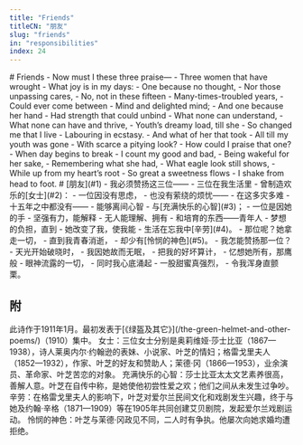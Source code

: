 ```yaml
---
title: "Friends"
titleCN: "朋友"
slug: "friends"
in: "responsibilities"
index: 24
---
```


<PoemContent>

<PoemSection>
# Friends
- Now must I these three praise—
- Three women that have wrought
- What joy is in my days:
- One because no thought,
- Nor those unpassing cares,
- No, not in these fifteen
- Many-times-troubled years,
- Could ever come between
- Mind and delighted mind;
- And one because her hand
- Had strength that could unbind
- What none can understand,
- What none can have and thrive,
- Youth’s dreamy load, till she
- So changed me that I live
- Labouring in ecstasy.
- And what of her that took
- All till my youth was gone
- With scarce a pitying look?
- How could I praise that one?
- When day begins to break
- I count my good and bad,
- Being wakeful for her sake,
- Remembering what she had,
- What eagle look still shows,
- While up from my heart’s root
- So great a sweetness flows
- I shake from head to foot.

</PoemSection>

<PoemSection>
# [朋友](#1)
- 我必须赞扬这三位——
- 三位在我生活里
- 曾制造欢乐的[女士](#2)：
- 一位因没有思虑，
- 也没有萦绕的烦忧——
- 在这多灾多难
- 十五年之中都没有——
- 能够离间心智
- 与[充满快乐的心智](#3)；
- 一位是因她的手
- 坚强有力，能解释
- 无人能理解、拥有
- 和培育的东西——青年人
- 梦想的负担，直到
- 她改变了我，使我能
- 生活在忘我中[辛劳](#4)。
- 那位呢？她拿走一切，
- 直到我青春消逝，
- 却少有[怜悯的神色](#5)。
- 我怎能赞扬那一位？
- 天光开始破晓时，
- 我因她故而无眠，
- 把我的好坏算计，
- 忆想她所有，那鹰般
- 眼神流露的一切，
- 同时我心底涌起
- 一股甜蜜真强烈，
- 令我浑身直颤栗。

</PoemSection>

</PoemContent>

<PoemTranslator translator="傅浩"/>

## 附

<PoemAppendix source="叶芝诗集（增订本） 2018 ——">
<PoemFootnote index={1}>
此诗作于1911年1月。最初发表于[《绿盔及其它》](/the-green-helmet-and-other-poems/)（1910）集中。
</PoemFootnote>
<PoemFootnote index={2}>
女士：三位女士分别是奥莉维娅·莎士比亚（1867—1938），诗人莱奥内尔·约翰逊的表妹、小说家、叶芝的情妇；格雷戈里夫人（1852—1932），作家、叶芝的好友和赞助人；茉德·冈（1866—1953），业余演员、革命家、叶芝苦恋的对象。
</PoemFootnote>
<PoemFootnote index={3}>
充满快乐的心智：莎士比亚太太文艺素养很高，善解人意。叶芝在自传中称，是她使他初尝性爱之欢；他们之间从未发生过争吵。
</PoemFootnote>
<PoemFootnote index={4}>
辛劳：在格雷戈里夫人的影响下，叶芝对爱尔兰民间文化和戏剧发生兴趣，终于与她及约翰·辛格（1871—1909）等在1905年共同创建艾贝剧院，发起爱尔兰戏剧运动。
</PoemFootnote>
<PoemFootnote index={5}>
怜悯的神色：叶芝与茉德·冈政见不同，二人时有争执。他屡次向她求婚均遭拒绝。
</PoemFootnote>
</PoemAppendix>
